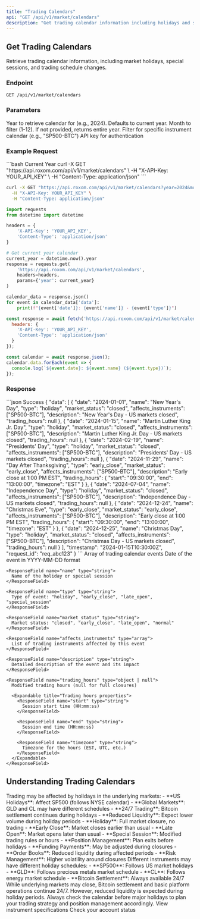 ```yaml
---
title: "Trading Calendars"
api: "GET /api/v1/market/calendars"
description: "Get trading calendar information including holidays and special sessions"
---
```


## Get Trading Calendars

Retrieve trading calendar information, including market holidays, special sessions, and trading schedule changes.

### Endpoint
```http
GET /api/v1/market/calendars
```

### Parameters

<ParamField query="year" type="integer">
  Year to retrieve calendar for (e.g., 2024). Defaults to current year.
</ParamField>

<ParamField query="month" type="integer">
  Month to filter (1-12). If not provided, returns entire year.
</ParamField>

<ParamField query="instrument" type="string">
  Filter for specific instrument calendar (e.g., "SP500-BTC")
</ParamField>

<ParamField header="X-API-Key" type="string" required>
  API key for authentication
</ParamField>

### Example Request

<RequestExample>
```bash Current Year
curl -X GET "https://api.roxom.com/api/v1/market/calendars" \
  -H "X-API-Key: YOUR_API_KEY" \
  -H "Content-Type: application/json"
```

```bash Specific Month
curl -X GET "https://api.roxom.com/api/v1/market/calendars?year=2024&month=12" \
  -H "X-API-Key: YOUR_API_KEY" \
  -H "Content-Type: application/json"
```

```python Python
import requests
from datetime import datetime

headers = {
    'X-API-Key': 'YOUR_API_KEY',
    'Content-Type': 'application/json'
}

# Get current year calendar
current_year = datetime.now().year
response = requests.get(
    'https://api.roxom.com/api/v1/market/calendars',
    headers=headers,
    params={'year': current_year}
)

calendar_data = response.json()
for event in calendar_data['data']:
    print(f"{event['date']}: {event['name']} - {event['type']}")
```

```javascript JavaScript
const response = await fetch('https://api.roxom.com/api/v1/market/calendars?year=2024', {
  headers: {
    'X-API-Key': 'YOUR_API_KEY',
    'Content-Type': 'application/json'
  }
});

const calendar = await response.json();
calendar.data.forEach(event => {
  console.log(`${event.date}: ${event.name} (${event.type})`);
});
```
</RequestExample>

### Response

<ResponseExample>
```json Success
{
  "data": [
    {
      "date": "2024-01-01",
      "name": "New Year's Day",
      "type": "holiday",
      "market_status": "closed",
      "affects_instruments": ["SP500-BTC"],
      "description": "New Year's Day - US markets closed",
      "trading_hours": null
    },
    {
      "date": "2024-01-15",
      "name": "Martin Luther King Jr. Day",
      "type": "holiday",
      "market_status": "closed",
      "affects_instruments": ["SP500-BTC"],
      "description": "Martin Luther King Jr. Day - US markets closed",
      "trading_hours": null
    },
    {
      "date": "2024-02-19",
      "name": "Presidents' Day",
      "type": "holiday", 
      "market_status": "closed",
      "affects_instruments": ["SP500-BTC"],
      "description": "Presidents' Day - US markets closed",
      "trading_hours": null
    },
    {
      "date": "2024-11-29",
      "name": "Day After Thanksgiving",
      "type": "early_close",
      "market_status": "early_close",
      "affects_instruments": ["SP500-BTC"],
      "description": "Early close at 1:00 PM EST",
      "trading_hours": {
        "start": "09:30:00",
        "end": "13:00:00",
        "timezone": "EST"
      }
    },
    {
      "date": "2024-07-04",
      "name": "Independence Day",
      "type": "holiday",
      "market_status": "closed",
      "affects_instruments": ["SP500-BTC"],
      "description": "Independence Day - US markets closed",
      "trading_hours": null
    },
    {
      "date": "2024-12-24",
      "name": "Christmas Eve",
      "type": "early_close",
      "market_status": "early_close",
      "affects_instruments": ["SP500-BTC"],
      "description": "Early close at 1:00 PM EST",
      "trading_hours": {
        "start": "09:30:00", 
        "end": "13:00:00",
        "timezone": "EST"
      }
    },
    {
      "date": "2024-12-25",
      "name": "Christmas Day",
      "type": "holiday",
      "market_status": "closed", 
      "affects_instruments": ["SP500-BTC"],
      "description": "Christmas Day - US markets closed",
      "trading_hours": null
    }
  ],
  "timestamp": "2024-01-15T10:30:00Z",
  "request_id": "req_abc123"
}
```
</ResponseExample>

<ResponseField name="data" type="array">
  Array of trading calendar events

  <Expandable title="Calendar event properties">
    <ResponseField name="date" type="string">
      Date of the event in YYYY-MM-DD format
    </ResponseField>
    
    <ResponseField name="name" type="string">
      Name of the holiday or special session
    </ResponseField>
    
    <ResponseField name="type" type="string">
      Type of event: "holiday", "early_close", "late_open", "special_session"
    </ResponseField>
    
    <ResponseField name="market_status" type="string">
      Market status: "closed", "early_close", "late_open", "normal"
    </ResponseField>
    
    <ResponseField name="affects_instruments" type="array">
      List of trading instruments affected by this event
    </ResponseField>
    
    <ResponseField name="description" type="string">
      Detailed description of the event and its impact
    </ResponseField>
    
    <ResponseField name="trading_hours" type="object | null">
      Modified trading hours (null for full closures)
      
      <Expandable title="Trading hours properties">
        <ResponseField name="start" type="string">
          Session start time (HH:mm:ss)
        </ResponseField>
        
        <ResponseField name="end" type="string">
          Session end time (HH:mm:ss)
        </ResponseField>
        
        <ResponseField name="timezone" type="string">
          Timezone for the hours (EST, UTC, etc.)
        </ResponseField>
      </Expandable>
    </ResponseField>
  </Expandable>
</ResponseField>

## Understanding Trading Calendars

<AccordionGroup>
  <Accordion title="Market Holidays">
    Trading may be affected by holidays in the underlying markets:
    - **US Holidays**: Affect SP500 (follows NYSE calendar)
    - **Global Markets**: GLD and CL may have different schedules
    - **24/7 Trading**: Bitcoin settlement continues during holidays
    - **Reduced Liquidity**: Expect lower volume during holiday periods
  </Accordion>

  <Accordion title="Event Types">
    - **Holiday**: Full market closure, no trading
    - **Early Close**: Market closes earlier than usual
    - **Late Open**: Market opens later than usual  
    - **Special Session**: Modified trading rules or hours
  </Accordion>

  <Accordion title="Impact on Trading">
    - **Position Management**: Plan exits before holidays
    - **Funding Payments**: May be adjusted during closures
    - **Order Books**: Reduced liquidity during affected periods
    - **Risk Management**: Higher volatility around closures
  </Accordion>

  <Accordion title="Instrument-Specific Rules">
    Different instruments may have different holiday schedules:
    - **SP500**: Follows US market holidays
    - **GLD**: Follows precious metals market schedule
    - **CL**: Follows energy market schedule
    - **Bitcoin Settlement**: Always available 24/7
  </Accordion>
</AccordionGroup>

<Info>
While underlying markets may close, Bitcoin settlement and basic platform operations continue 24/7. However, reduced liquidity is expected during holiday periods.
</Info>

<Warning>
Always check the calendar before major holidays to plan your trading strategy and position management accordingly.
</Warning>

<CardGroup cols="2">
  <Card
    title="Trading Instruments"
    icon="list"
    href="/reference/api-reference/market-data/instruments"
  >
    View instrument specifications
  </Card>
  <Card
    title="Account Balance"
    icon="wallet"
    href="/reference/api-reference/account/balances"
  >
    Check your account status
  </Card>
</CardGroup>